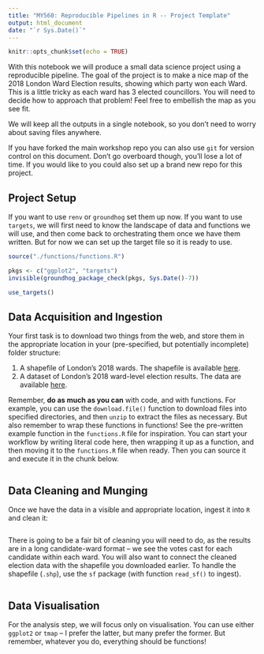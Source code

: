 ```yaml
---
title: "MY560: Reproducible Pipelines in R -- Project Template"
output: html_document
date: "`r Sys.Date()`"
---
```


```r
knitr::opts_chunk$set(echo = TRUE)
```

With this notebook we will produce a small data science project using a reproducible pipeline. The goal of the project is to make a nice map of the 2018 London Ward Election results, showing which party won each Ward. This is a little tricky as each ward has 3 elected councillors. You will need to decide how to approach that problem! Feel free to embellish the map as you see fit. 

We will keep all the outputs in a single notebook, so you don't need to worry about saving files anywhere. 

If you have forked the main workshop repo you can also use `git` for version control on this document. Don't go overboard though, you'll lose a lot of time. If you would like to you could also set up a brand new repo for this project. 

## Project Setup

If you want to use `renv` or `groundhog` set them up now. If you want to use `targets`, we will first need to know the landscape of data and functions we will use, and then come back to orchestrating them once we have them written. But for now we can set up the target file so it is ready to use.

```r
source("./functions/functions.R")

pkgs <- c("ggplot2", "targets")
invisible(groundhog_package_check(pkgs, Sys.Date()-7))

use_targets()

```
## Data Acquisition and Ingestion

Your first task is to download two things from the web, and store them in the appropriate location in your (pre-specified, but potentially incomplete) folder structure:

1. A shapefile of London's 2018 wards. The shapefile is available [here](https://data.london.gov.uk/dataset/statistical-gis-boundary-files-london).
2. A dataset of London's 2018 ward-level election results. The data are available [here](https://data.london.gov.uk/dataset/borough-council-election-results-2018).

Remember, **do as much as you can** with code, and with functions. For example, you can use the `download.file()` function to download files into specified directories, and then `unzip` to extract the files as necessary. But also remember to wrap these functions in functions! See the pre-written example function in the `functions.R` file for inspiration. You can start your workflow by writing literal code here, then wrapping it up as a function, and then moving it to the `functions.R` file when ready. Then you can source it and execute it in the chunk below.

```r

```

## Data Cleaning and Munging

Once we have the data in a visible and appropriate location, ingest it into `R` and clean it:

```r

```

There is going to be a fair bit of cleaning you will need to do, as the results are in a long candidate-ward format -- we see the votes cast for each candidate within each ward. You will also want to connect the cleaned election data with the shapefile you downloaded earlier. To handle the shapefile (`.shp`), use the `sf` package (with function `read_sf()` to ingest). 

```r

```

## Data Visualisation

For the analysis step, we will focus only on visualisation. You can use either `ggplot2` or `tmap` -- I prefer the latter, but many prefer the former. But remember, whatever you do, everything should be functions!

```r

```